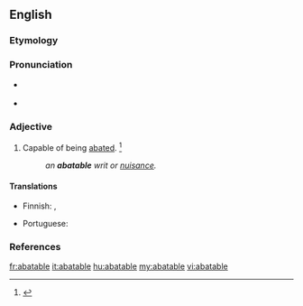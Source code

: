 ==English==

===Etymology===
{{suffix|abate|able|lang=en}}

===Pronunciation===
* {{a|GenAm}} {{IPA|/əˈbeɪt.ə.bəl/|lang=en}}
* {{audio|en-us-abatable.ogg|Audio (US)|lang=en}}

===Adjective===
{{en-adj}}

# Capable of being [[abate]]d. {{defdate|First attested from 1350 to 1470.}}<ref>{{R:SOED5|page=2}}</ref>
#: '' an '''abatable''' writ or [[nuisance]].'' 

====Translations====
{{trans-top|Capable of being abated}}
* Finnish: {{t|fi|vähennettävissä}}, {{t|fi|kumottavissa oleva}}
{{trans-mid}}
* Portuguese: {{t|pt|anulável}}
{{trans-bottom}}

===References===
<references/>

[[fr:abatable]]
[[it:abatable]]
[[hu:abatable]]
[[my:abatable]]
[[vi:abatable]]